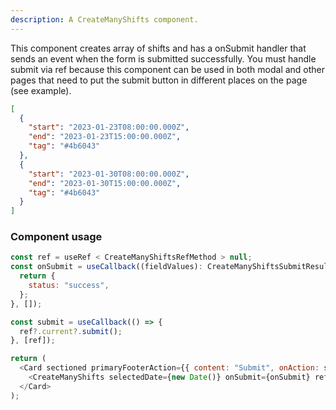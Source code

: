 ```yaml
---
description: A CreateManyShifts component.
---
```


This component creates array of shifts and has a onSubmit handler that sends an event when the form is submitted successfully.
You must handle submit via ref because this component can be used in both modal and other pages that need to put the submit button in different places on the page (see example).

```json
[
  {
    "start": "2023-01-23T08:00:00.000Z",
    "end": "2023-01-23T15:00:00.000Z",
    "tag": "#4b6043"
  },
  {
    "start": "2023-01-30T08:00:00.000Z",
    "end": "2023-01-30T15:00:00.000Z",
    "tag": "#4b6043"
  }
]
```

### Component usage

```js
const ref = useRef < CreateManyShiftsRefMethod > null;
const onSubmit = useCallback((fieldValues): CreateManyShiftsSubmitResult => {
  return {
    status: "success",
  };
}, []);

const submit = useCallback(() => {
  ref?.current?.submit();
}, [ref]);

return (
  <Card sectioned primaryFooterAction={{ content: "Submit", onAction: submit }}>
    <CreateManyShifts selectedDate={new Date()} onSubmit={onSubmit} ref={ref} />
  </Card>
);
```

